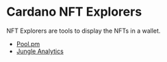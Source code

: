 # Cardano NFT Explorers

NFT Explorers are tools to display the NFTs in a wallet. 

- [Pool.pm](https://pool.pm/nfts)
- [Jungle Analytics](https://www.jngl.io/)